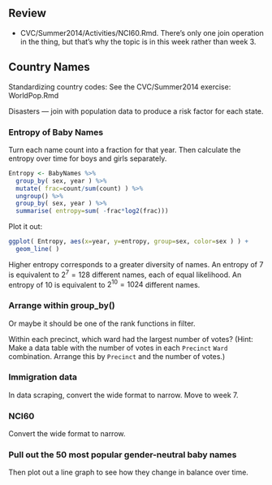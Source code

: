 

## Review

* CVC/Summer2014/Activities/NCI60.Rmd.  There's only one join operation in the thing, but that's why the topic is in this week rather than week 3.

## Country Names 

Standardizing country codes: See the CVC/Summer2014 exercise: WorldPop.Rmd

Disasters --- join with population data to produce a risk factor for each state.

### Entropy of Baby Names

Turn each name count into a fraction for that year.  Then calculate the entropy over time for boys and girls separately.

```r
Entropy <- BabyNames %>%
  group_by( sex, year ) %>%
  mutate( frac=count/sum(count) ) %>%
  ungroup() %>%
  group_by( sex, year ) %>% 
  summarise( entropy=sum( -frac*log2(frac)))
```

Plot it out:
```r
ggplot( Entropy, aes(x=year, y=entropy, group=sex, color=sex ) ) +
  geom_line( )
```

Higher entropy corresponds to a greater diversity of names.  An entropy of 7 is equivalent to $2^7 = 128$ different names, each of equal likelihood.  An entropy of 10 is equivalent to $2^{10} = 1024$ different names.

### Arrange within group_by()

Or maybe it should be one of the rank functions in filter.

Within each precinct, which ward had the largest number of votes?  (Hint: Make a data table with the number of votes in each `Precinct` `Ward` combination.  Arrange this by `Precinct` and the number of votes.)

### Immigration data

In data scraping, convert the wide format to narrow.  Move to week 7.

### NCI60

Convert the wide format to narrow.

### Pull out the 50 most popular gender-neutral baby names

Then plot out a line graph to see how they change in balance over time.

